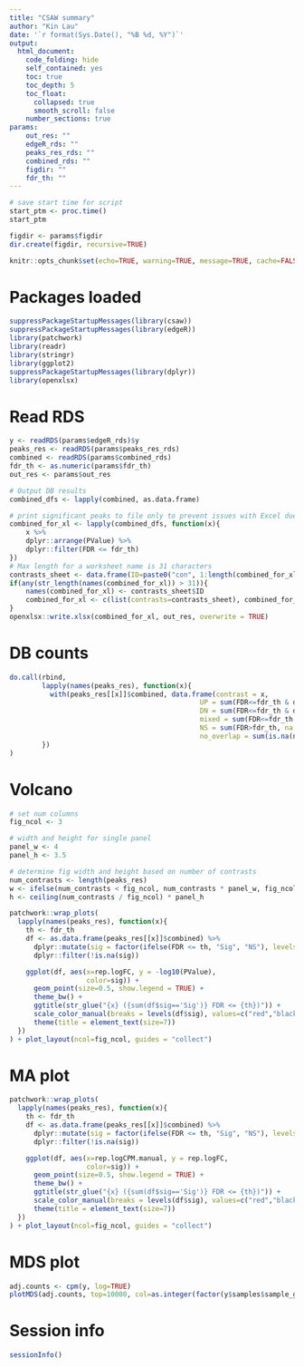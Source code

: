 ```yaml
---
title: "CSAW summary"
author: "Kin Lau"
date: '`r format(Sys.Date(), "%B %d, %Y")`'
output:
  html_document:
    code_folding: hide
    self_contained: yes
    toc: true
    toc_depth: 5
    toc_float:
      collapsed: true
      smooth_scroll: false
    number_sections: true
params:
    out_res: ""
    edgeR_rds: ""
    peaks_res_rds: ""
    combined_rds: ""
    figdir: ""
    fdr_th: ""
---
```


```r
# save start time for script
start_ptm <- proc.time()
start_ptm

figdir <- params$figdir
dir.create(figdir, recursive=TRUE)
```

```r
knitr::opts_chunk$set(echo=TRUE, warning=TRUE, message=TRUE, cache=FALSE, dev=c('png', 'pdf'), fig.path=paste0(figdir, "/"))
```

# Packages loaded

```r
suppressPackageStartupMessages(library(csaw))
suppressPackageStartupMessages(library(edgeR))
library(patchwork)
library(readr)
library(stringr)
library(ggplot2)
suppressPackageStartupMessages(library(dplyr))
library(openxlsx)
```

# Read RDS

```r
y <- readRDS(params$edgeR_rds)$y
peaks_res <- readRDS(params$peaks_res_rds)
combined <- readRDS(params$combined_rds)
fdr_th <- as.numeric(params$fdr_th)
out_res <- params$out_res
```

```r
# Output DB results
combined_dfs <- lapply(combined, as.data.frame)

# print significant peaks to file only to prevent issues with Excel due to too many rows.
combined_for_xl <- lapply(combined_dfs, function(x){
    x %>%
    dplyr::arrange(PValue) %>%
    dplyr::filter(FDR <= fdr_th)
})
# Max length for a worksheet name is 31 characters
contrasts_sheet <- data.frame(ID=paste0("con", 1:length(combined_for_xl)), name=names(combined_for_xl))
if(any(str_length(names(combined_for_xl)) > 31)){
    names(combined_for_xl) <- contrasts_sheet$ID
    combined_for_xl <- c(list(contrasts=contrasts_sheet), combined_for_xl)
}
openxlsx::write.xlsx(combined_for_xl, out_res, overwrite = TRUE)

```

# DB counts

```r
do.call(rbind,
        lapply(names(peaks_res), function(x){
          with(peaks_res[[x]]$combined, data.frame(contrast = x,
                                               UP = sum(FDR<=fdr_th & direction == "up", na.rm = TRUE),
                                               DN = sum(FDR<=fdr_th & direction == "down", na.rm = TRUE),
                                               mixed = sum(FDR<=fdr_th & direction == "mixed", na.rm = TRUE),
                                               NS = sum(FDR>fdr_th, na.rm=TRUE),
                                               no_overlap = sum(is.na(num.tests))))
        })
)


```

# Volcano

```r
# set num columns
fig_ncol <- 3

# width and height for single panel
panel_w <- 4
panel_h <- 3.5

# determine fig width and height based on number of contrasts
num_contrasts <- length(peaks_res)
w <- ifelse(num_contrasts < fig_ncol, num_contrasts * panel_w, fig_ncol * panel_w)
h <- ceiling(num_contrasts / fig_ncol) * panel_h

```

```r

patchwork::wrap_plots(
  lapply(names(peaks_res), function(x){
    th <- fdr_th
    df <- as.data.frame(peaks_res[[x]]$combined) %>%
      dplyr::mutate(sig = factor(ifelse(FDR <= th, "Sig", "NS"), levels=c("Sig", "NS"))) %>%
      dplyr::filter(!is.na(sig))

    ggplot(df, aes(x=rep.logFC, y = -log10(PValue),
                   color=sig)) +
      geom_point(size=0.5, show.legend = TRUE) +
      theme_bw() +
      ggtitle(str_glue("{x} ({sum(df$sig=='Sig')} FDR <= {th})")) +
      scale_color_manual(breaks = levels(df$sig), values=c("red","black"), drop = FALSE) +
      theme(title = element_text(size=7))
  })
) + plot_layout(ncol=fig_ncol, guides = "collect")


```

# MA plot

```r

patchwork::wrap_plots(
  lapply(names(peaks_res), function(x){
    th <- fdr_th
    df <- as.data.frame(peaks_res[[x]]$combined) %>%
      dplyr::mutate(sig = factor(ifelse(FDR <= th, "Sig", "NS"), levels=c("Sig", "NS"))) %>%
      dplyr::filter(!is.na(sig))

    ggplot(df, aes(x=rep.logCPM.manual, y = rep.logFC,
                   color=sig)) +
      geom_point(size=0.5, show.legend = TRUE) +
      theme_bw() +
      ggtitle(str_glue("{x} ({sum(df$sig=='Sig')} FDR <= {th})")) +
      scale_color_manual(breaks = levels(df$sig), values=c("red","black"), drop = FALSE) +
      theme(title = element_text(size=7))
  })
) + plot_layout(ncol=fig_ncol, guides = "collect")


```


# MDS plot

```r
adj.counts <- cpm(y, log=TRUE)
plotMDS(adj.counts, top=10000, col=as.integer(factor(y$samples$sample_group)))
```

# Session info

```r
sessionInfo()

```
